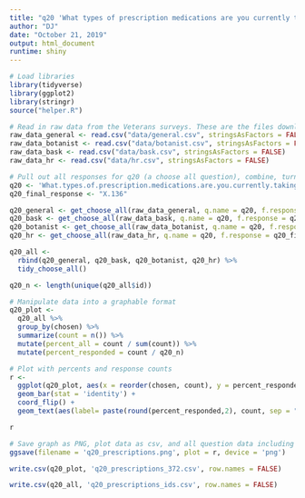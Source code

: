 ```yaml
---
title: "q20 'What types of prescription medications are you currently taking for the health conditions and symptoms you face? (Please select all that apply)' (National Veterans)"
author: "DJ"
date: "October 21, 2019"
output: html_document
runtime: shiny
---
```


```r
# Load libraries
library(tidyverse)
library(ggplot2)
library(stringr)
source("helper.R")
```

```r
# Read in raw data from the Veterans surveys. These are the files downloaded from survey monkey saved as a .csv
raw_data_general <- read.csv("data/general.csv", stringsAsFactors = FALSE)
raw_data_botanist <- read.csv("data/botanist.csv", stringsAsFactors = FALSE)
raw_data_bask <- read.csv("data/bask.csv", stringsAsFactors = FALSE)
raw_data_hr <- read.csv("data/hr.csv", stringsAsFactors = FALSE)
```

```r
# Pull out all responses for q20 (a choose all question), combine, turn into a tidy data format for further processing then determine 'question n'
q20 <- 'What.types.of.prescription.medications.are.you.currently.taking.for.the.health.conditions.and.symptoms.you.face...Please.select.all.that.apply.'
q20_final_response <- "X.136"

q20_general <- get_choose_all(raw_data_general, q.name = q20, f.response = q20_final_response)
q20_bask <- get_choose_all(raw_data_bask, q.name = q20, f.response = q20_final_response)
q20_botanist <- get_choose_all(raw_data_botanist, q.name = q20, f.response = q20_final_response)
q20_hr <- get_choose_all(raw_data_hr, q.name = q20, f.response = q20_final_response)

q20_all <-
  rbind(q20_general, q20_bask, q20_botanist, q20_hr) %>%
  tidy_choose_all()

q20_n <- length(unique(q20_all$id))
```

```r
# Manipulate data into a graphable format
q20_plot <-
  q20_all %>%
  group_by(chosen) %>%
  summarize(count = n()) %>%
  mutate(percent_all = count / sum(count)) %>%
  mutate(percent_responded = count / q20_n)
```

```r
# Plot with percents and response counts
r <- 
  ggplot(q20_plot, aes(x = reorder(chosen, count), y = percent_responded)) +
  geom_bar(stat = 'identity') +
  coord_flip() +
  geom_text(aes(label= paste(round(percent_responded,2), count, sep = "***")))

r
```

```r
# Save graph as PNG, plot data as csv, and all question data including response IDs as csv (save question n and N at end of plot file as "_x.x")
ggsave(filename = 'q20_prescriptions.png', plot = r, device = 'png')

write.csv(q20_plot, 'q20_prescriptions_372.csv', row.names = FALSE)

write.csv(q20_all, 'q20_prescriptions_ids.csv', row.names = FALSE)
```
